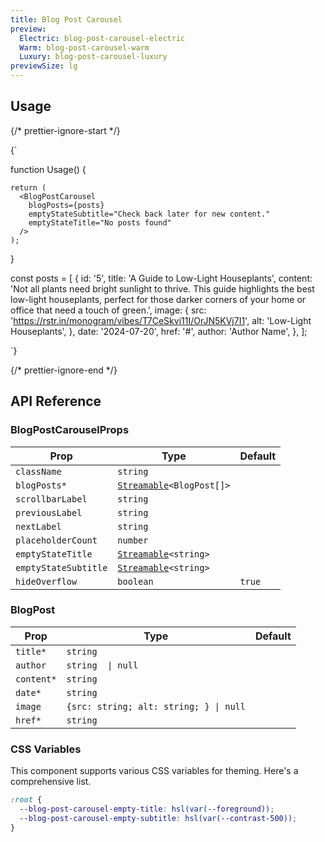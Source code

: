 ```yaml
---
title: Blog Post Carousel
preview:
  Electric: blog-post-carousel-electric
  Warm: blog-post-carousel-warm
  Luxury: blog-post-carousel-luxury
previewSize: lg
---
```


## Usage

{/* prettier-ignore-start */}

<CodeBlock lang="ts">{`

function Usage() {

    return (
      <BlogPostCarousel
        blogPosts={posts}
        emptyStateSubtitle="Check back later for new content."
        emptyStateTitle="No posts found"
      />
    );
}

const posts = [
    {
      id: '5',
      title: 'A Guide to Low-Light Houseplants',
      content:
        'Not all plants need bright sunlight to thrive. This guide highlights the best low-light houseplants, perfect for those darker corners of your home or office that need a touch of green.',
      image: {
        src: 'https://rstr.in/monogram/vibes/T7CeSkvi11I/OrJN5KVj7I1',
        alt: 'Low-Light Houseplants',
      },
      date: '2024-07-20',
      href: '#',
      author: 'Author Name',
    },
];

`}
</CodeBlock>

{/* prettier-ignore-end */}

## API Reference

### BlogPostCarouselProps

| Prop                 | Type                                                                                             | Default |
| -------------------- | ------------------------------------------------------------------------------------------------ | ------- |
| `className`          | `string`                                                                                         |         |
| `blogPosts*`         | [`Streamable`](/docs/soul/streamable)`<BlogPost[]>` <Tooltip content="see BlogPost type below"/> |         |
| `scrollbarLabel`     | `string`                                                                                         |         |
| `previousLabel`      | `string`                                                                                         |         |
| `nextLabel`          | `string`                                                                                         |         |
| `placeholderCount`   | `number`                                                                                         |         |
| `emptyStateTitle`    | [`Streamable`](/docs/soul/streamable)`<string>`                                                  |         |
| `emptyStateSubtitle` | [`Streamable`](/docs/soul/streamable)`<string>`                                                  |         |
| `hideOverflow`       | `boolean`                                                                                        | `true`  |

### BlogPost

| Prop       | Type                                   | Default |
| ---------- | -------------------------------------- | ------- |
| `title*`   | `string`                               |         |
| `author`   | `string  \| null`                      |
| `content*` | `string`                               |         |
| `date*`    | `string`                               |         |
| `image`    | `{src: string; alt: string; } \| null` |         |
| `href*`    | `string`                               |         |

### CSS Variables

This component supports various CSS variables for theming. Here's a comprehensive list.

```css
:root {
  --blog-post-carousel-empty-title: hsl(var(--foreground));
  --blog-post-carousel-empty-subtitle: hsl(var(--contrast-500));
}
```
